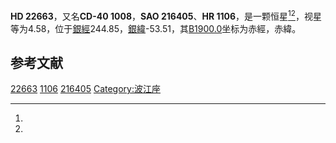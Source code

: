 {{Starbox begin
| name = HD 22663
}}
{{Starbox observe
| epoch = [[J2000.0|J2000.0]]
| constell = {{星座名待查}}<ref name=SIMBAD>{{cite web
 | url=http://simbad.u-strasbg.fr/simbad/sim-id?Ident=HR+1106
 | title=Pulsating variable Star
 | publisher=Centre de Données astronomiques de Strasbourg
 | work=SIMBAD
 | accessdate=2012-07-13
 | archive-date=2020-08-01
 | archive-url=https://web.archive.org/web/20200801220749/http://simbad.u-strasbg.fr/simbad/sim-id?Ident=HR+1106
 | dead-url=no
 }}</ref><ref name=DATA>{{cite web
 | url=http://vizier.u-strasbg.fr/viz-bin/VizieR-5?-out.add=.&-source=5050&-corr=PK=HR&-out.max=9999&HR=1106
 | title=VizieR Detailed Page
 | accessdate=2012-07-13
 | archive-date=2020-08-01
 | archive-url=https://web.archive.org/web/20200801220726/http://vizier.u-strasbg.fr/viz-bin/VizieR-5?-out.add=.&-source=5050&-corr=PK%3DHR&-out.max=9999&HR=1106
 | dead-url=no
 }}</ref>
| 星官 = 
| ra = {{RA|3|37|5.7}}<ref name=SIMBAD /><ref name=DATA />
| dec = {{DEC|-40|16|29}}<ref name=SIMBAD /><ref name=DATA />
| appmag_v = 4.58<ref name=SIMBAD /><ref name=DATA />
}}
{{Starbox character
| class = K1III<ref name=SIMBAD /><ref name=DATA />
| b-v = 1.04<ref name=SIMBAD /><ref name=DATA />
| u-b = 0.77<ref name=SIMBAD /><ref name=DATA />
| r-i = 0.57<ref name=SIMBAD /><ref name=DATA />
| variable = 
}}
{{Starbox astrometry
| radial_v = 0.77
| prop_mo_ra = 12
| parallax = 0.011
| p_error = 
}}
{{Starbox catalog
| names =CD-40 1008，[[SAO星表|SAO]] 216405，[[HD星表|HD]] 22663，[[HR星表|HR]] 1106}}
{{Starbox reference |Simbad=HR+1106}}
{{Starbox end}}

'''HD 22663'''，又名'''CD-40 1008'''，'''SAO 216405'''、'''HR 1106'''，是一颗恒星<ref name=SIMBAD /><ref name=DATA />，视星等为4.58，位于[[銀道座標系|銀經]]244.85，[[銀道座標系|銀緯]]-53.51，其[[B1900.0|B1900.0]]坐标为赤經{{RA|3|33|30.3}}，赤緯{{DEC|-40|-53.51|9}}。

== 参考文献 ==
{{reflist}}

{{star-stub}}

[[Category:HD和HDE天體|22663]]
[[Category:HR天體|1106]]
[[Category:SAO天體|216405]]
[[Category:波江座|Category:波江座]]